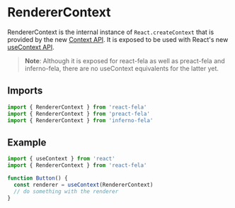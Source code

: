 # RendererContext

RendererContext is the internal instance of `React.createContext` that is provided by the new [Context API](https://facebook.github.io/react/docs/context.html). It is exposed to be used with React's new [useContext API](https://reactjs.org/docs/hooks-reference.html#usecontext).

> **Note**: Although it is exposed for react-fela as well as preact-fela and inferno-fela, there are no useContext equivalents for the latter yet.

## Imports

```javascript nocopy
import { RendererContext } from 'react-fela'
import { RendererContext } from 'preact-fela'
import { RendererContext } from 'inferno-fela'
```

## Example

```javascript
import { useContext } from 'react'
import { RendererContext } from 'react-fela'

function Button() {
  const renderer = useContext(RendererContext)
  // do something with the renderer
}
```
